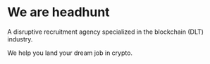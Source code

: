 # We are headhunt

A disruptive recruitment agency specialized in the blockchain (DLT) industry. 

We help you land your dream job in crypto.
